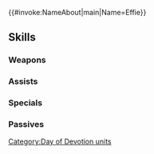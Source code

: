 {{#invoke:NameAbout|main|Name=Effie}}{{HeroPage Tabs}}
{{Hero Infobox
|Name=Effie
|Title=Dedicated Heart
|WeaponType=Green Axe
|MoveType=Infantry
|Origin=Fire Emblem Fates
|Gender=Female
|actorEN=Marisha Ray
|actorJP=桑原由気
|artist=エシュアル
|additionDate=February 6, 2023
|releaseDate=February 7, 2023
|cv1=11
|cv2=501400
|TagID=愛の祭エルフィ
|InternalID=916
|Properties=limited,tempest,specDisplay,hat,tiara
|description=Armor-covered knight of Nohr and retainer to Princess Elise. She joins the festival to protect her close friend whom she serves. Appears in Fire Emblem Fates.
}}
{{Stats Page
|Lv1HP=19|Lv1ATK=11|Lv1SPD=13|Lv1DEF=8|Lv1RES=4
|GRHP=55|GRATK=80|GRSPD=70|GRDEF=55|GRRES=45
}}
==Skills==
===Weapons===
{{Weapons Table
|weapon1=Iron Axe
|weapon1Default=1
|weapon1Unlock=1
|weapon2=Steel Axe
|weapon2Default=2
|weapon2Unlock=2
|weapon3=Petalfall Vase
|weapon3Default=3
|weapon3Unlock=3
|weapon4=Petalfall Vase+
|weapon4Default=5
|weapon4Unlock=5
}}
===Assists===
{{Assists Table
|assist1=Smite
|assist1Default=4
|assist1Unlock=3
}}
===Specials===
{{Specials Table}}
===Passives===
{{Passives Table
|passiveA1=Atk/Spd Push 1
|passiveA2=Atk/Spd Push 2
|passiveA3=Atk/Spd Push 3
|passiveA1Unlock=1
|passiveA2Unlock=2
|passiveA3Unlock=4
|passiveC1=Infantry Flash 1
|passiveC2=Infantry Flash 2
|passiveC3=Infantry Flash 3
|passiveC1Unlock=3
|passiveC2Unlock=4
|passiveC3Unlock=5
}}
{{Heroes Navbox}}
[[Category:Day of Devotion units]]